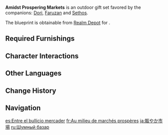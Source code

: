 {{Furnishing Infobox
|id             = 350066
|image          = Furnishing Set Amidst Prospering Markets Display.png
|category       = Outdoor Set
|subcategory    = Gift Set
|quality        = 4
|adeptal_energy = 670
|description    = An exquisitely-furnished mercantile district that pays homage to the layout of [[Sumeru City]]'s streets and its [[Grand Bazaar]]. Fresh fruits, delectable dishes, and all manner of lifestyle goods may be found at the stalls here. A few rounds around the area, and you will find a unique ambience one feels when stepping foot into a bustling market.<br>They say that the shops and stalls on either side of [[Sumeru]]'s streets have been modified according to specific rules that are the product of some [[Akademiya]] research, such that they can provide holistic service with the minimum possible management difficulty and acreage used.
|mention        = Sumeru Akademiya
|blueprint      = Realm Depot
}}
'''Amidst Prospering Markets''' is an outdoor gift set favored by the companions: [[Dori]], [[Faruzan]] and [[Sethos]].

The blueprint is obtainable from [[Realm Depot]] for {{Item|Realm Currency|24|x=240}}.

==Required Furnishings==
{{Recipe
|type = Gift Set
|yield = 0
|Brightwood Grocery Stall = 1
|Building Block of the City of Wisdom = 1
|The Eremites' Odyssey = 1
|Sweetness in Exchange = 1
|Sweetness in the Shade = 1
|Slanted Meandering Wood = 1
|Perennial Illumination = 2
|Delicacies of the City of Wisdom = 1
|Woven Fruition = 1
|Woven Depth = 1
|Brightwood Kebab Cart = 1
|sort = Brightwood Grocery Stall;Building Block of the City of Wisdom;The Eremites' Odyssey;Sweetness in Exchange;Sweetness in the Shade;Slanted Meandering Wood;Perennial Illumination;Delicacies of the City of Wisdom;Woven Fruition;Woven Depth;Brightwood Kebab Cart
}}

==Character Interactions==
{{Gift Set Character Interactions
|character_1 = Dori
|rewards_1   = Primogem*20;Guide to Ingenuity*2;Mora*20,000
|character_2 = Faruzan
|rewards_2   = Primogem*20;Guide to Admonition*2;Mora*20,000
|character_3 = Sethos
|rewards_3   = Primogem*20;Vajrada Amethyst Fragment*1;Mora*20,000
|set         = Amidst Prospering Markets
}}

==Other Languages==
{{Other Languages
|en      = Amidst Prospering Markets
|zhs     = 繁闹畅旺的市集
|zhs_rm  = Fánnào Chàngwàng de Shìjí
|zht     = 繁鬧暢旺的市集
|zht_rm  = Fánnào Chàngwàng de Shìjí
|zh_tl   = 
|ja      = 賑やか市場
|ja_rm   = Nigiyaka Ichiba
|ja_tl   = Lively Market
|ko      = 번화한 시장
|ko_tl   = Bustling Market
|es      = Entre el bullicio mercader
|es_tl   = Among the Bustle of Merchants
|fr      = Au milieu de marchés prospères
|fr_tl   = Amidst Prosperous Markets
|ru      = Шумный базар
|ru_tl   = Noisy Market
|th      = ตลาดอันคึกคักมีชีวิตชีวา
|th_rm   = 
|th_tl   = 
|vi      = Khu Chợ Náo Nhiệt
|vi_tl   = 
|de      = Inmitten florierender Märkte
|de_tl   = Amidst Prospering Markets
|id      = Di tengah Pasar yang Makmur
|id_tl   = In the Middle of a Prosperous Market
|pt      = Mercado Próspero
|pt_tl   = 
|tr      = Gelişen Piyasaların Arasında
|tr_tl   = 
|it      = Nel mezzo di mercati prosperi
|it_tl   = Amidst Prosperous Markets
}}

==Change History==
{{Change History|3.2}}

==Navigation==
{{Furnishing Navbox/Sets|type=gift}}

[[es:Entre el bullicio mercader]]
[[fr:Au milieu de marchés prospères]]
[[ja:賑やか市場]]
[[ru:Шумный базар]]